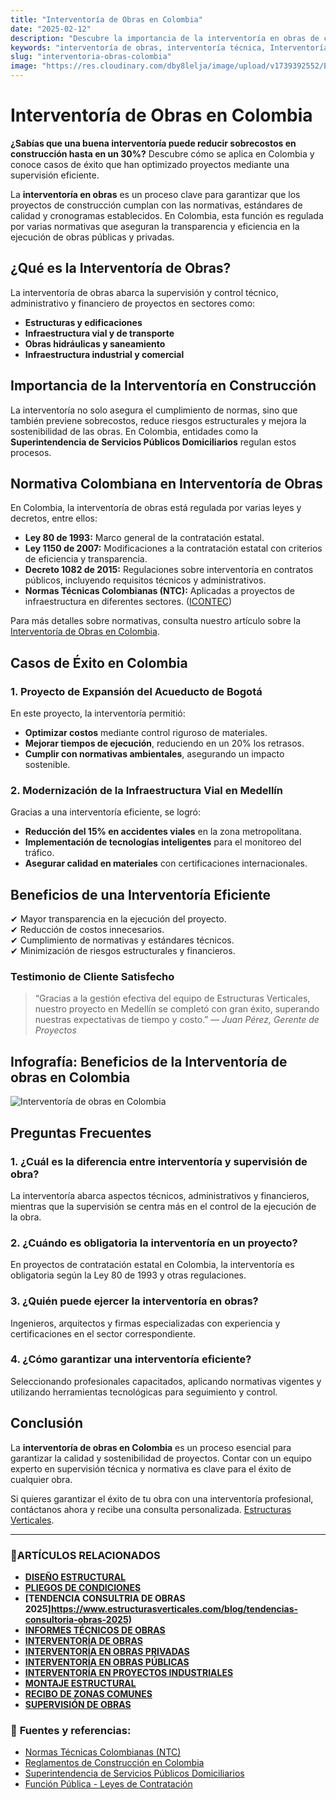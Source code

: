 ```yaml
---
title: "Interventoría de Obras en Colombia"
date: "2025-02-12"
description: "Descubre la importancia de la interventoría en obras de construcción, su normativa en Colombia y casos de éxito."
keywords: "interventoría de obras, interventoría técnica, Interventoría en proyectos de construcción en Bogotá, interventoria en obras, interventoria de proyectos, interventoria financiera, interventoria tecnica administrativa y financiera, interventoria tecnica, tipos de interventoría, interventoria de obras electricas, interventoria administrativa  interventoria de obras civiles,  supervisión de construcción, control de calidad en obras, interventoría en Colombia, normativa de interventoría, interventoría estructural, interventoría de edificaciones, interventoría de infraestructura, interventoría vial, interventoría en proyectos de construcción, interventoria en Bogota, Girardo, e Ibague."
slug: "interventoria-obras-colombia"
image: "https://res.cloudinary.com/dby8lelja/image/upload/v1739392552/Estructuras%20Verticales%20e%20Ingenieros%20SAS/Imagenes%20Blog/interventorias_de_obras_ozqjnx.webp"
---
```


# Interventoría de Obras en Colombia

**¿Sabías que una buena interventoría puede reducir sobrecostos en construcción hasta en un 30%?** Descubre cómo se aplica en Colombia y conoce casos de éxito que han optimizado proyectos mediante una supervisión eficiente.

La **interventoría en obras** es un proceso clave para garantizar que los proyectos de construcción cumplan con las normativas, estándares de calidad y cronogramas establecidos. En Colombia, esta función es regulada por varias normativas que aseguran la transparencia y eficiencia en la ejecución de obras públicas y privadas.

## ¿Qué es la Interventoría de Obras?

La interventoría de obras abarca la supervisión y control técnico, administrativo y financiero de proyectos en sectores como:

- **Estructuras y edificaciones**
- **Infraestructura vial y de transporte**
- **Obras hidráulicas y saneamiento**
- **Infraestructura industrial y comercial**

## Importancia de la Interventoría en Construcción

La interventoría no solo asegura el cumplimiento de normas, sino que también previene sobrecostos, reduce riesgos estructurales y mejora la sostenibilidad de las obras. En Colombia, entidades como la **Superintendencia de Servicios Públicos Domiciliarios** regulan estos procesos.

## Normativa Colombiana en Interventoría de Obras

En Colombia, la interventoría de obras está regulada por varias leyes y decretos, entre ellos:

- **Ley 80 de 1993:** Marco general de la contratación estatal.
- **Ley 1150 de 2007:** Modificaciones a la contratación estatal con criterios de eficiencia y transparencia. 
- **Decreto 1082 de 2015:** Regulaciones sobre interventoría en contratos públicos, incluyendo requisitos técnicos y administrativos. 
- **Normas Técnicas Colombianas (NTC):** Aplicadas a proyectos de infraestructura en diferentes sectores. ([ICONTEC](https://www.icontec.org/))

Para más detalles sobre normativas, consulta nuestro artículo sobre la [Interventoría de Obras en Colombia](https://www.estructurasverticales.com/blog/interventoria-obras-colombia).

## Casos de Éxito en Colombia

### **1. Proyecto de Expansión del Acueducto de Bogotá**

En este proyecto, la interventoría permitió:

- **Optimizar costos** mediante control riguroso de materiales.
- **Mejorar tiempos de ejecución**, reduciendo en un 20% los retrasos.
- **Cumplir con normativas ambientales**, asegurando un impacto sostenible.

### **2. Modernización de la Infraestructura Vial en Medellín**

Gracias a una interventoría eficiente, se logró:

- **Reducción del 15% en accidentes viales** en la zona metropolitana.
- **Implementación de tecnologías inteligentes** para el monitoreo del tráfico.
- **Asegurar calidad en materiales** con certificaciones internacionales.

## Beneficios de una Interventoría Eficiente

✔ Mayor transparencia en la ejecución del proyecto.  
✔ Reducción de costos innecesarios.  
✔ Cumplimiento de normativas y estándares técnicos.  
✔ Minimización de riesgos estructurales y financieros.  

### Testimonio de Cliente Satisfecho
> “Gracias a la gestión efectiva del equipo de Estructuras Verticales, nuestro proyecto en Medellín se completó con gran éxito, superando nuestras expectativas de tiempo y costo.” — *Juan Pérez, Gerente de Proyectos*


## Infografía: Beneficios de la Interventoría de obras en Colombia

![Interventoría de obras en Colombia](https://res.cloudinary.com/dby8lelja/image/upload/v1739575271/Estructuras%20Verticales%20e%20Ingenieros%20SAS/Imagenes%20Blog/interventoria_de_obras_en_Colombia_inforgrafia_gmtyka.webp)


## Preguntas Frecuentes

### 1. ¿Cuál es la diferencia entre interventoría y supervisión de obra?
La interventoría abarca aspectos técnicos, administrativos y financieros, mientras que la supervisión se centra más en el control de la ejecución de la obra.

### 2. ¿Cuándo es obligatoria la interventoría en un proyecto?
En proyectos de contratación estatal en Colombia, la interventoría es obligatoria según la Ley 80 de 1993 y otras regulaciones.

### 3. ¿Quién puede ejercer la interventoría en obras?
Ingenieros, arquitectos y firmas especializadas con experiencia y certificaciones en el sector correspondiente.

### 4. ¿Cómo garantizar una interventoría eficiente?
Seleccionando profesionales capacitados, aplicando normativas vigentes y utilizando herramientas tecnológicas para seguimiento y control.

## Conclusión

La **interventoría de obras en Colombia** es un proceso esencial para garantizar la calidad y sostenibilidad de proyectos. Contar con un equipo experto en supervisión técnica y normativa es clave para el éxito de cualquier obra.

Si quieres garantizar el éxito de tu obra con una interventoría profesional, contáctanos ahora y recibe una consulta personalizada. [Estructuras Verticales](https://www.estructurasverticales.com/).


---

### 📌ARTÍCULOS RELACIONADOS

- **[DISEÑO ESTRUCTURAL](https://www.estructurasverticales.com/blog/diseno-estructural-construccion)**  
- **[PLIEGOS DE CONDICIONES](https://www.estructurasverticales.com/blog/elaboracion-pliegos-condiciones)**  
- **[TENDENCIA CONSULTRIA DE OBRAS 2025]https://www.estructurasverticales.com/blog/tendencias-consultoria-obras-2025)**  
- **[INFORMES TÉCNICOS DE OBRAS](https://www.estructurasverticales.com/blog/informes-tecnicos-obras)**  
- **[INTERVENTORÍA DE OBRAS](https://www.estructurasverticales.com/blog/interventoria-obras-colombia)**  
- **[INTERVENTORÍA EN OBRAS PRIVADAS](https://www.estructurasverticales.com/blog/interventoria-obras-privadas)**  
- **[INTERVENTORÍA EN OBRAS PÚBLICAS](https://www.estructurasverticales.com/blog/interventoria-obras-publicas)**  
- **[INTERVENTORÍA EN PROYECTOS INDUSTRIALES](https://www.estructurasverticales.com/blog/interventoria-proyectos-industriales)**  
- **[MONTAJE ESTRUCTURAL](https://www.estructurasverticales.com/blog/montaje-estructural-construccion)**  
- **[RECIBO DE ZONAS COMUNES](https://www.estructurasverticales.com/blog/recibo-zonas-comunes-ph)**  
- **[SUPERVISIÓN DE OBRAS](https://www.estructurasverticales.com/blog/supervision-obras-construccion)**  

### 🔗 **Fuentes y referencias:**

- [Normas Técnicas Colombianas (NTC)](https://www.icontec.org/)
- [Reglamentos de Construcción en Colombia](https://www.minvivienda.gov.co/)
- [Superintendencia de Servicios Públicos Domiciliarios](https://www.superservicios.gov.co/)
- [Función Pública - Leyes de Contratación](https://www.funcionpublica.gov.co/)

